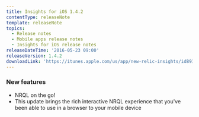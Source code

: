 ```yaml
---
title: Insights for iOS 1.4.2
contentType: releaseNote
template: releaseNote
topics:
  - Release notes
  - Mobile apps release notes
  - Insights for iOS release notes
releaseDateTime: '2016-05-23 09:00'
releaseVersion: 1.4.2
downloadLink: 'https://itunes.apple.com/us/app/new-relic-insights/id891431652?mt=8'
---
```


### New features

* NRQL on the go!
* This update brings the rich interactive NRQL experience that you've been able to use in a browser to your mobile device
